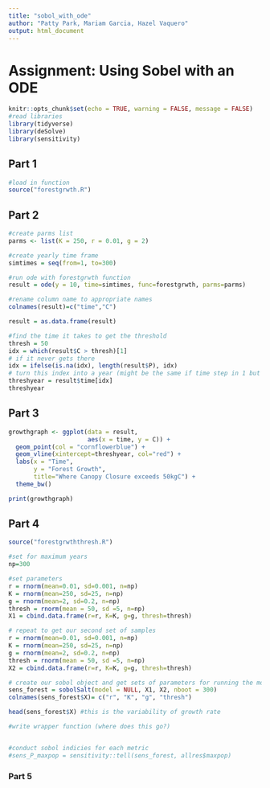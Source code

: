 ```yaml
---
title: "sobol_with_ode"
author: "Patty Park, Mariam Garcia, Hazel Vaquero"
output: html_document
---
```


# Assignment: Using Sobel with an ODE
```r
knitr::opts_chunk$set(echo = TRUE, warning = FALSE, message = FALSE)
#read libraries
library(tidyverse)
library(deSolve)
library(sensitivity)
```

## Part 1

```r
#load in function
source("forestgrwth.R")
```

## Part 2

```r
#create parms list
parms <- list(K = 250, r = 0.01, g = 2)

#create yearly time frame
simtimes = seq(from=1, to=300)

#run ode with forestgrwth function
result = ode(y = 10, time=simtimes, func=forestgrwth, parms=parms)

#rename column name to appropriate names
colnames(result)=c("time","C")

result = as.data.frame(result)

#find the time it takes to get the threshold
thresh = 50
idx = which(result$C > thresh)[1]
# if it never gets there
idx = ifelse(is.na(idx), length(result$P), idx)
# turn this index into a year (might be the same if time step in 1 but just in case it isn't)
threshyear = result$time[idx]
threshyear

```

## Part 3

```r
growthgraph <- ggplot(data = result,
                      aes(x = time, y = C)) +
  geom_point(col = "cornflowerblue") +
  geom_vline(xintercept=threshyear, col="red") +
  labs(x = "Time",
       y = "Forest Growth",
       title="Where Canopy Closure exceeds 50kgC") +
  theme_bw()

print(growthgraph)
```

## Part 4
```r
source("forestgrwththresh.R")

#set for maximum years
np=300

#set parameters
r = rnorm(mean=0.01, sd=0.001, n=np)
K = rnorm(mean=250, sd=25, n=np)
g = rnorm(mean=2, sd=0.2, n=np)
thresh = rnorm(mean = 50, sd =5, n=np)
X1 = cbind.data.frame(r=r, K=K, g=g, thresh=thresh)

# repeat to get our second set of samples
r = rnorm(mean=0.01, sd=0.001, n=np)
K = rnorm(mean=250, sd=25, n=np)
g = rnorm(mean=2, sd=0.2, n=np)
thresh = rnorm(mean = 50, sd =5, n=np)
X2 = cbind.data.frame(r=r, K=K, g=g, thresh=thresh)

# create our sobol object and get sets of parameters for running the model
sens_forest = sobolSalt(model = NULL, X1, X2, nboot = 300)
colnames(sens_forest$X)= c("r", "K", "g", "thresh")

head(sens_forest$X) #this is the variability of growth rate

#write wrapper function (where does this go?)


#conduct sobol indicies for each metric
#sens_P_maxpop = sensitivity::tell(sens_forest, allres$maxpop)
```

### Part 5

```r

```





